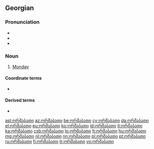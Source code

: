 ==Georgian==

===Pronunciation===
* {{ka-IPA}}
* {{audio|ka-ორშაბათი.ogg|Audio (GE)|lang=ka}}
* {{hyphenation|ორ|შა|ბა|თი|lang=ka}}

===Noun===
{{ka-noun}}

# [[Monday]]

====Coordinate terms====
* {{list:days of the week/ka}}

====Derived terms====
* {{l|ka|შავი ორშაბათი}}

[[ast:ორშაბათი]]
[[az:ორშაბათი]]
[[be:ორშაბათი]]
[[cy:ორშაბათი]]
[[da:ორშაბათი]]
[[el:ორშაბათი]]
[[eu:ორშაბათი]]
[[ko:ორშაბათი]]
[[id:ორშაბათი]]
[[it:ორშაბათი]]
[[ka:ორშაბათი]]
[[csb:ორშაბათი]]
[[lo:ორშაბათი]]
[[lt:ორშაბათი]]
[[hu:ორშაბათი]]
[[mg:ორშაბათი]]
[[nl:ორშაბათი]]
[[nn:ორშაბათი]]
[[pl:ორშაბათი]]
[[pt:ორშაბათი]]
[[ru:ორშაბათი]]
[[fi:ორშაბათი]]
[[tr:ორშაბათი]]
[[vo:ორშაბათი]]